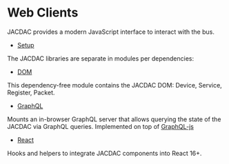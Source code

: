 # Web Clients

JACDAC provides a modern JavaScript interface to interact with the bus.

* [Setup](/clients/web/setup)

The JACDAC libraries are separate in modules per dependencies:

* [DOM](/clients/web/dom)

This dependency-free module contains the JACDAC DOM: Device, Service, Register, Packet.

* [GraphQL](/clients/web/graphql)

Mounts an in-browser GraphQL server that allows querying the state of the JACDAC via GraphQL queries. Implemented on top of [GraphQL-js](https://github.com/graphql/graphql-js)

* [React](/clients/web/react)

Hooks and helpers to integrate JACDAC components into React 16+.
